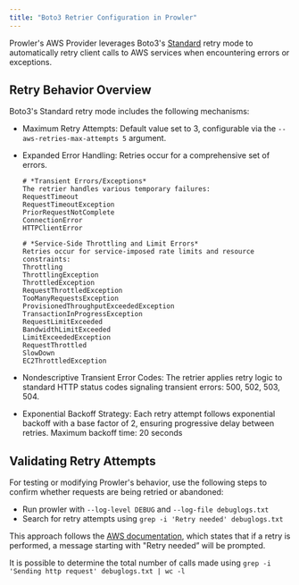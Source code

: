 ```yaml
---
title: "Boto3 Retrier Configuration in Prowler"
---
```


Prowler's AWS Provider leverages Boto3's [Standard](https://boto3.amazonaws.com/v1/documentation/api/latest/guide/retries.html) retry mode to automatically retry client calls to AWS services when encountering errors or exceptions.

## Retry Behavior Overview

Boto3's Standard retry mode includes the following mechanisms:

- Maximum Retry Attempts: Default value set to 3, configurable via the `--aws-retries-max-attempts 5` argument.

- Expanded Error Handling: Retries occur for a comprehensive set of errors.

  ```
  # *Transient Errors/Exceptions*
  The retrier handles various temporary failures:
  RequestTimeout
  RequestTimeoutException
  PriorRequestNotComplete
  ConnectionError
  HTTPClientError

  # *Service-Side Throttling and Limit Errors*
  Retries occur for service-imposed rate limits and resource constraints:
  Throttling
  ThrottlingException
  ThrottledException
  RequestThrottledException
  TooManyRequestsException
  ProvisionedThroughputExceededException
  TransactionInProgressException
  RequestLimitExceeded
  BandwidthLimitExceeded
  LimitExceededException
  RequestThrottled
  SlowDown
  EC2ThrottledException
  ```

- Nondescriptive Transient Error Codes: The retrier applies retry logic to standard HTTP status codes signaling transient errors: 500, 502, 503, 504.

- Exponential Backoff Strategy: Each retry attempt follows exponential backoff with a base factor of 2, ensuring progressive delay between retries. Maximum backoff time: 20 seconds

## Validating Retry Attempts

For testing or modifying Prowler's behavior, use the following steps to confirm whether requests are being retried or abandoned:

* Run prowler with `--log-level DEBUG` and `--log-file debuglogs.txt`
* Search for retry attempts using `grep -i 'Retry needed' debuglogs.txt`

This approach follows the [AWS documentation](https://boto3.amazonaws.com/v1/documentation/api/latest/guide/retries.html#checking-retry-attempts-in-your-client-logs), which states that if a retry is performed, a message starting with "Retry needed” will be prompted.

It is possible to determine the total number of calls made using `grep -i 'Sending http request' debuglogs.txt | wc -l`
